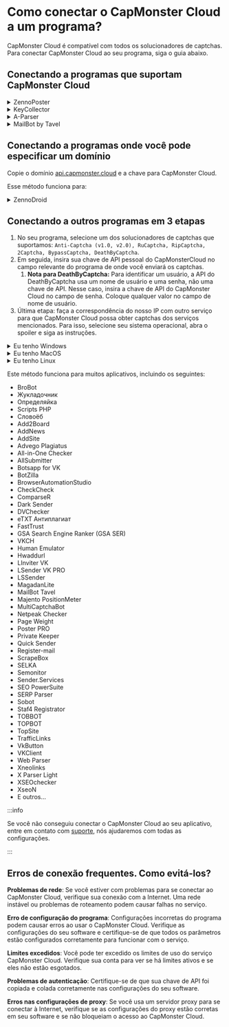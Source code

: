 ﻿---
sidebar_label: Como conectar o CapMonster Cloud a um programa?
---


<ArticleHead slug="extension/external-program" />

# Como conectar o CapMonster Cloud a um programa?
CapMonster Cloud é compatível com todos os solucionadores de captchas. Para conectar CapMonster Cloud ao seu programa, siga o guia abaixo.
## Conectando a programas que suportam CapMonster Cloud
<details>
   <summary>ZennoPoster</summary>

![](./images/external-program/zennoposter.png)
</details>

<details>
   <summary>KeyCollector</summary>

Selecione “Use CapMonster Cloud” e insira sua chave de API pessoal.

![](./images/external-program/Aspose.Words.65ffb1d6-0a55-415c-84ac-f87a8022a7cc.003.png)
</details>

<details>
   <summary>A-Parser</summary>

Para resolver um reCAPTCHA, selecione "Util::ReCaptcha2" e especifique a chave para o campo Provider.

![](./images/external-program/aparser.png)

Para resolver captchas padrão, selecione “Util::Antigate” e especifique “api.capmonster.cloud” como o valor para “Antigate domain”. No campo "key", especifique sua chave de API pessoal.

![](./images/external-program/aparser2.png)
</details>

<details>
   <summary>MailBot by Tavel</summary>

![](./images/external-program/Aspose.Words.65ffb1d6-0a55-415c-84ac-f87a8022a7cc.006.png)
</details>

## Conectando a programas onde você pode especificar um domínio
Copie o domínio [api.capmonster.cloud](https://api.capmonster.cloud) e a chave para CapMonster Cloud.

Esse método funciona para:

<details>
   <summary>ZennoDroid</summary>

![](./images/external-program/Aspose.Words.65ffb1d6-0a55-415c-84ac-f87a8022a7cc.007.png)
</details>

## Conectando a outros programas em 3 etapas
1. No seu programa, selecione um dos solucionadores de captchas que suportamos:
   `Anti-Captcha (v1.0, v2.0), RuCaptcha, RipCaptcha, 2Captcha, BypassCaptcha, DeathByCaptcha`.
1. Em seguida, insira sua chave de API pessoal do CapMonsterCloud no campo relevante do programa de onde você enviará os captchas.
   1. **Nota para DeathByCaptcha:** Para identificar um usuário, a API do DeathByCaptcha usa um nome de usuário e uma senha, não uma chave de API. Nesse caso, insira a chave de API do CapMonster Cloud no campo de senha. Coloque qualquer valor no campo de nome de usuário.
1. Última etapa: faça a correspondência do nosso IP com outro serviço para que CapMonster Cloud possa obter captchas dos serviços mencionados. Para isso, selecione seu sistema operacional, abra o spoiler e siga as instruções.

<details>
   <summary>Eu tenho Windows</summary>

Vá para: C:\Windows\System32\drivers\etc\ e encontre o arquivo **hosts**. Abra-o com o Bloco de Notas e adicione as seguintes linhas ao final do documento:

```
# capmonster.cloud begin

65.21.216.235 rucaptcha.com

65.21.216.235 ripcaptcha.com

65.21.216.235 imacros2.rucaptcha.com

65.21.216.235 2captcha.com

65.21.216.235 imacros2.2captcha.com

65.21.216.235 dc.antigate.com

65.21.216.235 anti-captcha.net

65.21.216.235 antigate.com

65.21.216.235 anticaptcha.com

65.21.216.235 www.anti-captcha.net

65.21.216.235 www.antigate.com

65.21.216.235 www.anticaptcha.com

65.21.216.235 anti-captcha.com

65.21.216.235 api.anti-captcha.com

65.21.216.235 bypasscaptcha.com

65.21.216.235 www.bypasscaptcha.com

65.21.216.235 api.dbcapi.me

65.21.216.235 api.deathbycaptcha.com

65.21.216.235 api.deathbycaptcha.eu

65.21.216.235 api.dbc.me

# capmonster.cloud end
```
Salve.
:::info
Em alguns casos, pode ser necessário ter direitos de administrador para salvar o arquivo. Nesse caso, você precisará seguir estas instruções simples:

1. Comece a digitar "Bloco de Notas" na barra de pesquisa da barra de tarefas. Assim que o resultado for encontrado, clique com o botão direito do mouse sobre ele e clique em "Executar como administrador".

   ![](./images/external-program/Aspose.Words.65ffb1d6-0a55-415c-84ac-f87a8022a7cc.008.png)

1. No menu superior do Bloco de Notas, clique em Arquivo — Abrir e especifique o caminho para "hosts": *C:\Windows\System32\drivers\etc.* Se houver vários arquivos com esse nome na pasta, abra o arquivo que não possui extensão.
1. Faça as alterações no arquivo "hosts" e depois salve o arquivo no menu.
:::

Tente visitar qualquer um desses domínios. Se tudo estiver correto, uma página em branco será aberta. Se você não conseguiu, entre em contato com [suporte](https://helpdesk.zennolab.com/conversation/new), nós ajudaremos com todas as configurações!
</details>

<details>
   <summary>Eu tenho MacOS</summary>

Abra o Terminal via Spotlight ou Launchpad.

![](./images/external-program/Aspose.Words.65ffb1d6-0a55-415c-84ac-f87a8022a7cc.009.png)

Na janela do aplicativo, insira o comando para abrir o editor de texto Nano: `sudo nano /etc/hosts`

Após inserir o comando, clique Enter, digite sua senha de administrador e pressione Enter novamente.

:::info
O processo de digitação da senha de administrador não é exibido. Apenas insira a senha, clique Enter e você estará no sistema.
:::

Agora você está no editor de texto Nano.

:::info
Nem o mouse nem o trackpad funcionam aqui. Você só pode usar o teclado.
:::

Adicione as seguintes linhas ao final do documento:

```
# capmonster.cloud begin

65.21.216.235 rucaptcha.com

65.21.216.235 ripcaptcha.com

65.21.216.235 imacros2.rucaptcha.com

65.21.216.235 2captcha.com

65.21.216.235 imacros2.2captcha.com

65.21.216.235 dc.antigate.com

65.21.216.235 anti-captcha.net

65.21.216.235 antigate.com

65.21.216.235 anticaptcha.com

65.21.216.235 www.anti-captcha.net

65.21.216.235 www.antigate.com

65.21.216.235 www.anticaptcha.com

65.21.216.235 anti-captcha.com

65.21.216.235 api.anti-captcha.com

65.21.216.235 bypasscaptcha.com

65.21.216.235 www.bypasscaptcha.com

65.21.216.235 api.dbcapi.me

65.21.216.235 api.deathbycaptcha.com

65.21.216.235 api.deathbycaptcha.eu

65.21.216.235 api.dbc.me

# capmonster.cloud end
```

Após fazer as alterações, clique em Ctrl+O para aplicá-las. Em seguida, clique em Ctrl+X e Enter para sair do editor.

Para ver as alterações, limpe o cache de DNS. Para isso, insira o comando: `sudo killall -HUP mDNSResponder`. Isso limpará o cache de DNS no seu Mac, e o sistema operacional verá as alterações no arquivo Hosts.

Tente visitar qualquer um desses domínios. Se tudo estiver correto, uma página em branco será aberta. Se você não conseguiu, entre em contato com [suporte](https://helpdesk.zennolab.com/conversation/new), nós ajudaremos com todas as configurações.
</details>

<details>
   <summary>Eu tenho Linux</summary>

Na janela do aplicativo, insira o comando para abrir o editor de texto Nano: `sudo nano /etc/hosts`

Após inserir o comando, clique Enter. Agora você está no editor de texto Nano.

Adicione as seguintes linhas ao final do documento:
```
# capmonster.cloud begin

65.21.216.235 rucaptcha.com

65.21.216.235 ripcaptcha.com

65.21.216.235 imacros2.rucaptcha.com

65.21.216.235 2captcha.com

65.21.216.235 imacros2.2captcha.com

65.21.216.235 dc.antigate.com

65.21.216.235 anti-captcha.net

65.21.216.235 antigate.com

65.21.216.235 anticaptcha.com

65.21.216.235 www.anti-captcha.net

65.21.216.235 www.antigate.com

65.21.216.235 www.anticaptcha.com

65.21.216.235 anti-captcha.com

65.21.216.235 api.anti-captcha.com

65.21.216.235 bypasscaptcha.com

65.21.216.235 www.bypasscaptcha.com

65.21.216.235 api.dbcapi.me

65.21.216.235 api.deathbycaptcha.com

65.21.216.235 api.deathbycaptcha.eu

65.21.216.235 api.dbc.me

# capmonster.cloud end
```

Após fazer as alterações, clique em Ctrl+X e depois Y para aplicá-las.

Tente visitar qualquer um desses domínios. Se tudo estiver correto, uma página em branco será aberta. Se você não conseguiu, entre em contato com [suporte](https://helpdesk.zennolab.com/conversation/new), nós ajudaremos com todas as configurações.
</details>

Este método funciona para muitos aplicativos, incluindo os seguintes:

- BroBot
- Жукладочник
- Определяйка
- Scripts PHP
- Словоёб
- Add2Board
- AddNews
- AddSite
- Advego Plagiatus
- All-in-One Checker
- AllSubmitter
- Botsapp for VK
- BotZilla
- BrowserAutomationStudio
- CheckCheck
- ComparseR
- Dark Sender
- DVChecker
- eTXT Антиплагиат
- FastTrust
- GSA Search Engine Ranker (GSA SER)
- VKCH
- Human Emulator
- Hwaddurl
- LInviter VK
- LSender VK PRO
- LSSender
- MagadanLite
- MailBot Tavel
- Majento PositionMeter
- MultiCaptchaBot
- Netpeak Checker
- Page Weight
- Poster PRO
- Private Keeper
- Quick Sender
- Register-mail
- ScrapeBox
- SELKA
- Semonitor
- Sender.Services
- SEO PowerSuite
- SERP Parser
- Sobot
- Staf4 Registrator
- TOBBOT
- TOPBOT
- TopSite
- TrafficLinks
- VkButton
- VKClient
- Web Parser
- Xneolinks
- X Parser Light
- XSEOchecker
- XseoN
- E outros...

:::info

Se você não conseguiu conectar o CapMonster Cloud ao seu aplicativo, entre em contato com [suporte](https://helpdesk.zennolab.com/conversation/new), nós ajudaremos com todas as configurações.

:::

## Erros de conexão frequentes. Como evitá-los?

**Problemas de rede**: Se você estiver com problemas para se conectar ao CapMonster Cloud, verifique sua conexão com a Internet. Uma rede instável ou problemas de roteamento podem causar falhas no serviço.

**Erro de configuração do programa**: Configurações incorretas do programa podem causar erros ao usar o CapMonster Cloud. Verifique as configurações do seu software e certifique-se de que todos os parâmetros estão configurados corretamente para funcionar com o serviço.

**Limites excedidos**: Você pode ter excedido os limites de uso do serviço CapMonster Cloud. Verifique sua conta para ver se há limites ativos e se eles não estão esgotados.

**Problemas de autenticação**: Certifique-se de que sua chave de API foi copiada e colada corretamente nas configurações do seu software.

**Erros nas configurações de proxy**: Se você usa um servidor proxy para se conectar à Internet, verifique se as configurações do proxy estão corretas em seu software e se não bloqueiam o acesso ao CapMonster Cloud.
